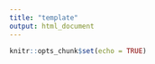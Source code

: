 ```yaml
---
title: "template"
output: html_document
---
```


```r
knitr::opts_chunk$set(echo = TRUE)
```


